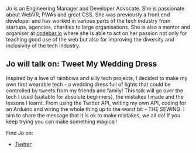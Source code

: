 
Jo is an Engineering Manager and Developer Advocate. She is passionate about WebVR, PWAs and great CSS. She was previously a front end developer and has worked in various parts of the tech industry from startups, agencies, charities to large organisations. She is also a mentor and organiser at [codebar.io](https://codebar.io) where she is able to act on her passion not only for teaching good use of the web but also for improving the diversity and inclusivity of the tech industry.

## Jo will talk on: Tweet My Wedding Dress

Inspired by a love of rainbows and silly tech projects, I decided to make my own first wearable tech - a wedding dress full of lights that could be controlled by tweets from my friends and family!
This talk will go over the tech I used (suitable for absolute beginners), the mistakes I made and the lessons I learnt. From using the Twitter API, writing my own API, coding for an Arduino and wiring the whole thing up to the worst bit - THE SEWING. I aim to share the message that it is ok to make mistakes, we all do! If you keep trying you can make something magical!

Find Jo on:

- *[Twitter](https://twitter.com/thisisjofrank)*

